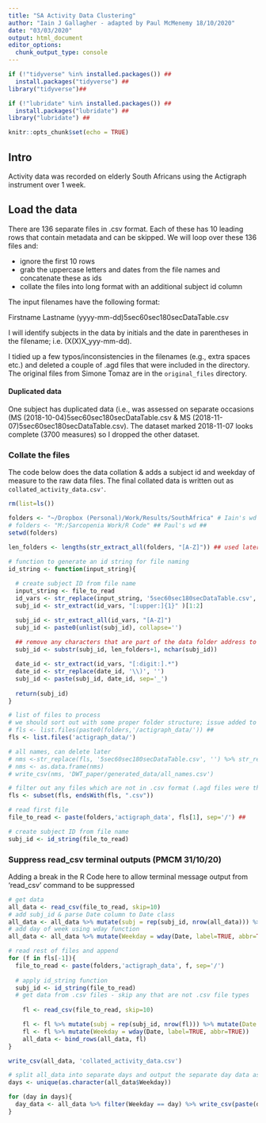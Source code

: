 ```yaml
---
title: "SA Activity Data Clustering"
author: "Iain J Gallagher - adapted by Paul McMenemy 18/10/2020"
date: "03/03/2020"
output: html_document
editor_options: 
  chunk_output_type: console
---
```

```r
if (!"tidyverse" %in% installed.packages()) ##
  install.packages("tidyverse") ##
library("tidyverse")##

if (!"lubridate" %in% installed.packages()) ##
  install.packages("lubridate") ##
library("lubridate") ##
```

```r
knitr::opts_chunk$set(echo = TRUE)
```

## Intro
Activity data was recorded on elderly South Africans using the Actigraph instrument over 1 week.

## Load the data
There are 136 separate files in .csv format. Each of these has 10 leading rows that contain metadata and can be skipped. We will loop over these 136 files and:

* ignore the first 10 rows
* grab the uppercase letters and dates from the file names and concatenate these as ids
* collate the files into long format with an additional subject id column

The input filenames have the following format:

Firstname Lastname (yyyy-mm-dd)5sec60sec180secDataTable.csv

I will identify subjects in the data by initials and the date in parentheses in the filename; i.e. (X(X)X_yyy-mm-dd).

I tidied up a few typos/inconsistencies in the filenames (e.g., extra spaces etc.) and deleted a couple of .agd files that were included in the directory. The original files from Simone Tomaz are in the ```original_files``` directory.

#### Duplicated data
One subject has duplicated data (i.e., was assessed on separate occasions (MS (2018-10-04)5sec60sec180secDataTable.csv & MS (2018-11-07)5sec60sec180secDataTable.csv). The dataset marked 2018-11-07 looks complete (3700 measures) so I dropped the other dataset.

### Collate the files
The code below does the data collation & adds a subject id and weekday of measure to the raw data files. The final collated data is written out as ```collated_activity_data.csv'```.
```r
rm(list=ls())

folders <- "~/Dropbox (Personal)/Work/Results/SouthAfrica" # Iain's wd
# folders <- "M:/Sarcopenia Work/R Code" ## Paul's wd ##
setwd(folders) 

len_folders <- lengths(str_extract_all(folders, "[A-Z]")) ## used later to improve subj_id string

# function to generate an id string for file naming
id_string <- function(input_string){
  
  # create subject ID from file name
  input_string <- file_to_read
  id_vars <- str_replace(input_string, '5sec60sec180secDataTable.csv', '')
  subj_id <- str_extract(id_vars, "[:upper:]{1}" )[1:2]

  subj_id <- str_extract_all(id_vars, "[A-Z]")
  subj_id <- paste0(unlist(subj_id), collapse='')
  
  ## remove any characters that are part of the data folder address to tidy up subj_id
  subj_id <- substr(subj_id, len_folders+1, nchar(subj_id))

  date_id <- str_extract(id_vars, "[:digit:].*")
  date_id <- str_replace(date_id, '\\)', '')
  subj_id <- paste(subj_id, date_id, sep='_')
  
  return(subj_id)
}

# list of files to process
# we should sort out with some proper folder structure; issue added to repo 2 discuss with paul
# fls <- list.files(paste0(folders,'/actigraph_data/')) ##
fls <- list.files('actigraph_data/')

# all names, can delete later
# nms <-str_replace(fls, '5sec60sec180secDataTable.csv', '') %>% str_replace('\\(', '') %>% str_replace('\\)', '')
# nms <- as.data.frame(nms)
# write_csv(nms, 'DWT_paper/generated_data/all_names.csv')

# filter out any files which are not in .csv format (.agd files were throwing errors) ##
fls <- subset(fls, endsWith(fls, ".csv"))

# read first file
file_to_read <- paste(folders,'actigraph_data', fls[1], sep='/') ##

# create subject ID from file name
subj_id <- id_string(file_to_read)
```
### Suppress read_csv terminal outputs (PMCM 31/10/20)
Adding a break in the R Code here to allow terminal message output from 'read_csv' command to be suppressed

```r
# get data
all_data <- read_csv(file_to_read, skip=10)
# add subj_id & parse Date column to Date class
all_data <- all_data %>% mutate(subj = rep(subj_id, nrow(all_data))) %>% mutate(Date = as.POSIXct(Date, format="%d/%m/%Y"))
# add day of week using wday function
all_data <- all_data %>% mutate(Weekday = wday(Date, label=TRUE, abbr=TRUE))

# read rest of files and append
for (f in fls[-1]){
  file_to_read <- paste(folders,'actigraph_data', f, sep='/')
  
  # apply id_string function
  subj_id <- id_string(file_to_read)
  # get data from .csv files - skip any that are not .csv file types
  
    fl <- read_csv(file_to_read, skip=10)

    fl <- fl %>% mutate(subj = rep(subj_id, nrow(fl))) %>% mutate(Date = as.POSIXct(Date, format="%d/%m/%Y"))
    fl <- fl %>% mutate(Weekday = wday(Date, label=TRUE, abbr=TRUE))
    all_data <- bind_rows(all_data, fl)
}

write_csv(all_data, 'collated_activity_data.csv')

# split all_data into separate days and output the separate day data as separate files
days <- unique(as.character(all_data$Weekday))

for (day in days){
  day_data <- all_data %>% filter(Weekday == day) %>% write_csv(paste(day, '_data.csv', sep = ''))
}
```